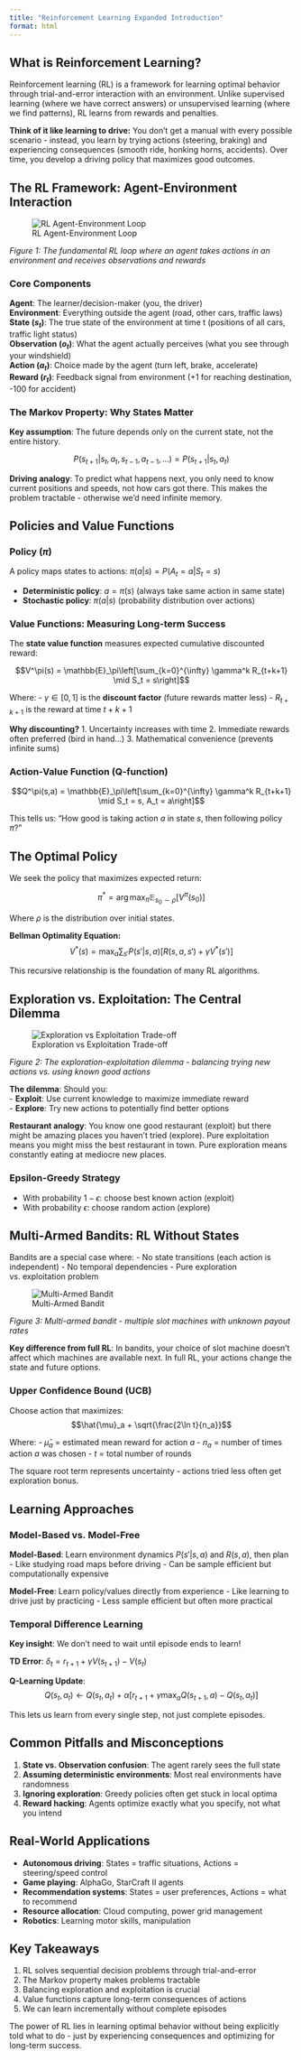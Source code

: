 ```yaml
---
title: "Reinforcement Learning Expanded Introduction"
format: html
---
```


## What is Reinforcement Learning?

Reinforcement learning (RL) is a framework for learning optimal behavior through trial-and-error interaction with an environment. Unlike supervised learning (where we have correct answers) or unsupervised learning (where we find patterns), RL learns from rewards and penalties.

**Think of it like learning to drive:** You don't get a manual with every possible scenario - instead, you learn by trying actions (steering, braking) and experiencing consequences (smooth ride, honking horns, accidents). Over time, you develop a driving policy that maximizes good outcomes.

## The RL Framework: Agent-Environment Interaction

![RL Agent-Environment Loop](https://via.placeholder.com/500x300/4a90e2/ffffff?text=Agent-Environment+Interaction+Loop)

*Figure 1: The fundamental RL loop where an agent takes actions in an environment and receives observations and rewards*

### Core Components

**Agent**: The learner/decision-maker (you, the driver)  
**Environment**: Everything outside the agent (road, other cars, traffic laws)  
**State ($s_t$)**: The true state of the environment at time t (positions of all cars, traffic light status)  
**Observation ($o_t$)**: What the agent actually perceives (what you see through your windshield)  
**Action ($a_t$)**: Choice made by the agent (turn left, brake, accelerate)  
**Reward ($r_t$)**: Feedback signal from environment (+1 for reaching destination, -100 for accident)  

### The Markov Property: Why States Matter

**Key assumption**: The future depends only on the current state, not the entire history.

$$P(s_{t+1} | s_t, a_t, s_{t-1}, a_{t-1}, ...) = P(s_{t+1} | s_t, a_t)$$

**Driving analogy**: To predict what happens next, you only need to know current positions and speeds, not how cars got there. This makes the problem tractable - otherwise we'd need infinite memory.

## Policies and Value Functions

### Policy ($\pi$)
A policy maps states to actions: $\pi(a|s) = P(A_t = a | S_t = s)$

- **Deterministic policy**: $a = \pi(s)$ (always take same action in same state)
- **Stochastic policy**: $\pi(a|s)$ (probability distribution over actions)

### Value Functions: Measuring Long-term Success

The **state value function** measures expected cumulative discounted reward:

$$V^\pi(s) = \mathbb{E}_\pi\left[\sum_{k=0}^{\infty} \gamma^k R_{t+k+1} \mid S_t = s\right]$$

Where:
- $\gamma \in [0,1]$ is the **discount factor** (future rewards matter less)
- $R_{t+k+1}$ is the reward at time $t+k+1$

**Why discounting?** 
1. Uncertainty increases with time
2. Immediate rewards often preferred (bird in hand...)
3. Mathematical convenience (prevents infinite sums)

### Action-Value Function (Q-function)

$$Q^\pi(s,a) = \mathbb{E}_\pi\left[\sum_{k=0}^{\infty} \gamma^k R_{t+k+1} \mid S_t = s, A_t = a\right]$$

This tells us: "How good is taking action $a$ in state $s$, then following policy $\pi$?"

## The Optimal Policy

We seek the policy that maximizes expected return:

$$\pi^* = \arg\max_\pi \mathbb{E}_{s_0 \sim \rho}[V^\pi(s_0)]$$

Where $\rho$ is the distribution over initial states.

**Bellman Optimality Equation:**
$$V^*(s) = \max_a \sum_{s'} P(s'|s,a)[R(s,a,s') + \gamma V^*(s')]$$

This recursive relationship is the foundation of many RL algorithms.

## Exploration vs. Exploitation: The Central Dilemma

![Exploration vs Exploitation Trade-off](https://via.placeholder.com/500x250/e74c3c/ffffff?text=Exploration+vs+Exploitation+Trade-off)

*Figure 2: The exploration-exploitation dilemma - balancing trying new actions vs. using known good actions*

**The dilemma**: Should you:  
- **Exploit**: Use current knowledge to maximize immediate reward  
- **Explore**: Try new actions to potentially find better options

**Restaurant analogy**: You know one good restaurant (exploit) but there might be amazing places you haven't tried (explore). Pure exploitation means you might miss the best restaurant in town. Pure exploration means constantly eating at mediocre new places.

### Epsilon-Greedy Strategy
- With probability $1-\epsilon$: choose best known action (exploit)
- With probability $\epsilon$: choose random action (explore)

## Multi-Armed Bandits: RL Without States

Bandits are a special case where:
- No state transitions (each action is independent)
- No temporal dependencies
- Pure exploration vs. exploitation problem

![Multi-Armed Bandit](https://via.placeholder.com/400x200/9b59b6/ffffff?text=Multi-Armed+Bandit+Problem)

*Figure 3: Multi-armed bandit - multiple slot machines with unknown payout rates*

**Key difference from full RL**: In bandits, your choice of slot machine doesn't affect which machines are available next. In full RL, your actions change the state and future options.

### Upper Confidence Bound (UCB)

Choose action that maximizes:
$$\hat{\mu}_a + \sqrt{\frac{2\ln t}{n_a}}$$

Where:
- $\hat{\mu}_a$ = estimated mean reward for action $a$
- $n_a$ = number of times action $a$ was chosen
- $t$ = total number of rounds

The square root term represents uncertainty - actions tried less often get exploration bonus.

## Learning Approaches

### Model-Based vs. Model-Free

**Model-Based**: Learn environment dynamics $P(s'|s,a)$ and $R(s,a)$, then plan
- Like studying road maps before driving
- Can be sample efficient but computationally expensive

**Model-Free**: Learn policy/values directly from experience
- Like learning to drive just by practicing
- Less sample efficient but often more practical

### Temporal Difference Learning

**Key insight**: We don't need to wait until episode ends to learn!

**TD Error**: $\delta_t = r_{t+1} + \gamma V(s_{t+1}) - V(s_t)$

**Q-Learning Update**:
$$Q(s_t, a_t) \leftarrow Q(s_t, a_t) + \alpha[r_{t+1} + \gamma \max_a Q(s_{t+1}, a) - Q(s_t, a_t)]$$

This lets us learn from every single step, not just complete episodes.

## Common Pitfalls and Misconceptions

1. **State vs. Observation confusion**: The agent rarely sees the full state
2. **Assuming deterministic environments**: Most real environments have randomness
3. **Ignoring exploration**: Greedy policies often get stuck in local optima
4. **Reward hacking**: Agents optimize exactly what you specify, not what you intend

## Real-World Applications

- **Autonomous driving**: States = traffic situations, Actions = steering/speed control
- **Game playing**: AlphaGo, StarCraft II agents
- **Recommendation systems**: States = user preferences, Actions = what to recommend
- **Resource allocation**: Cloud computing, power grid management
- **Robotics**: Learning motor skills, manipulation

## Key Takeaways

1. RL solves sequential decision problems through trial-and-error
2. The Markov property makes problems tractable
3. Balancing exploration and exploitation is crucial
4. Value functions capture long-term consequences of actions
5. We can learn incrementally without complete episodes

The power of RL lies in learning optimal behavior without being explicitly told what to do - just by experiencing consequences and optimizing for long-term success.